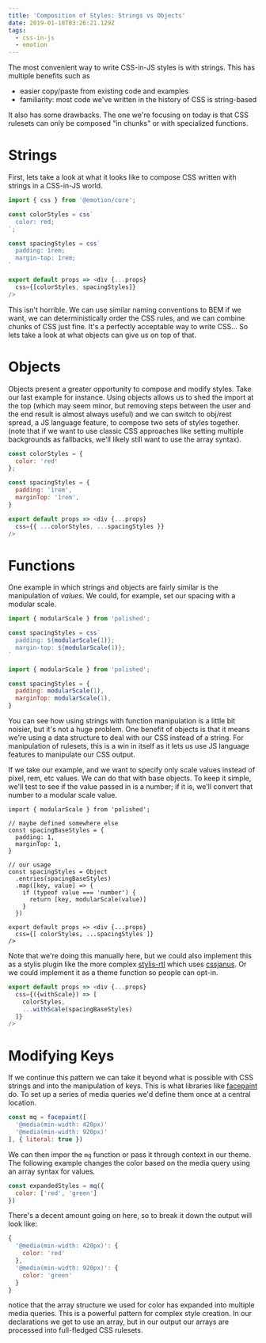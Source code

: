```yaml
---
title: 'Composition of Styles: Strings vs Objects'
date: 2019-01-18T03:26:21.129Z
tags:
  - css-in-js
  - emotion
---
```

The most convenient way to write CSS-in-JS styles is with strings. This has multiple benefits such as

* easier copy/paste from existing code and examples
* familiarity: most code we've written in the history of CSS is string-based

It also has some drawbacks. The one we're focusing on today is that CSS rulesets can only be composed "in chunks" or with specialized functions.


# Strings

First, lets take a look at what it looks like to compose CSS written with strings in a CSS-in-JS world. 

```js
import { css } from '@emotion/core';

const colorStyles = css`
  color: red;
`;

const spacingStyles = css`
  padding: 1rem;
  margin-top: 1rem;
`

export default props => <div {...props}
  css={[colorStyles, spacingStyles]}
/>
```

This isn't horrible. We can use similar naming conventions to BEM if we want, we can deterministically order the CSS rules, and we can combine chunks of CSS just fine. It's a perfectly acceptable way to write CSS... So lets take a look at what objects can give us on top of that.

# Objects

Objects present a greater opportunity to compose and modify styles. Take our last example for instance. Using objects allows us to shed the import at the top (which may seem minor, but removing steps between the user and the end result is almost always useful) and we can switch to obj/rest spread, a JS language feature, to compose two sets of styles together. (note that if we want to use classic CSS approaches like setting multiple backgrounds as fallbacks, we'll likely still want to use the array syntax). 

```js
const colorStyles = {
  color: 'red'
};

const spacingStyles = {
  padding: '1rem',
  marginTop: '1rem',
}

export default props => <div {...props}
  css={{ ...colorStyles, ...spacingStyles }}
/>
```

# Functions

One example in which strings and objects are fairly similar is the manipulation of *values*. We could, for example, set our spacing with a modular scale.

```js
import { modularScale } from 'polished';

const spacingStyles = css`
  padding: ${modularScale(1)};
  margin-top: ${modularScale(1)};
`
```

```js
import { modularScale } from 'polished';

const spacingStyles = {
  padding: modularScale(1),
  marginTop: modularScale(1),
}
```

You can see how using strings with function manipulation is a little bit noisier, but it's not a huge problem. One benefit of objects is that it means we're using a data structure to deal with our CSS instead of a string. For manipulation of rulesets, this is a win in itself as it lets us use JS language features to manipulate our CSS output. 

If we take our example, and we want to specify only scale values instead of pixel, rem, etc values. We can do that with base objects. To keep it simple, we'll test to see if the value passed in is a number; if it is, we'll convert that number to a modular scale value.


```
import { modularScale } from 'polished';

// maybe defined somewhere else
const spacingBaseStyles = {
  padding: 1,
  marginTop: 1,
}

// our usage
const spacingStyles = Object
  .entries(spacingBaseStyles)
  .map([key, value] => {
    if (typeof value === 'number') {
      return [key, modularScale(value)]
    }
  })

export default props => <div {...props}
  css={[ colorStyles, ...spacingStyles ]}
/>
```

Note that we're doing this manually here, but we could also implement this as a stylis plugin like the more complex [stylis-rtl](https://github.com/FindHotel/stylis-rtl) which uses [cssjanus](https://github.com/cssjanus/cssjanus). Or we could implement it as a theme function so people can opt-in.

```js
export default props => <div {...props}
  css={({withScale}) => [
    colorStyles,
    ...withScale(spacingBaseStyles)
  ]}
/>
```

# Modifying Keys

If we continue this pattern we can take it beyond what is possible with CSS strings and into the manipulation of keys. This is what libraries like [facepaint](https://github.com/emotion-js/facepaint) do. To set up a series of media queries we'd define them once at a central location.

```js
const mq = facepaint([
  '@media(min-width: 420px)'
  '@media(min-width: 920px)'
], { literal: true })
```

We can then impor the `mq` function or pass it through context in our theme. The following example changes the color based on the media query using an array syntax for values.

```js
const expandedStyles = mq({
  color: ['red', 'green']
})
```

There's a decent amount going on here, so to break it down the output will look like:

```js
{ 
  '@media(min-width: 420px)': {
    color: 'red'
  },
  '@media(min-width: 920px)': {
    color: 'green'
  }
}
```

notice that the array structure we used for color has expanded into multiple media queries. This is a powerful pattern for complex style creation. In our declarations we get to use an array, but in our output our arrays are processed into full-fledged CSS rulesets.

